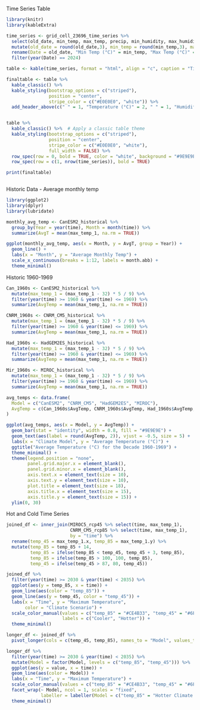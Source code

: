 Time Series Table

```r
library(knitr)
library(kableExtra)

time_series <- grid_cell_23696_time_series %>% 
  select(old_date, min_temp, max_temp, precip, min_humidity, max_humidity, wind) %>%
  mutate(old_date = round(old_date,3), min_temp = round(min_temp,3), max_temp = round(max_temp,3), precip = round(precip, 3), min_humidity = round(min_humidity,3), max_humidity = round(max_humidity,3), wind = round(wind,3)) %>% 
  rename(Date = old_date, "Min Temp (°C)" = min_temp, "Max Temp (°C)" = max_temp, Precipitation = precip, "Min Humidity" = min_humidity, "Max Humidity" = max_humidity, Wind = wind) %>% 
  filter(year(Date) == 2024)

table <- kable(time_series, format = "html", align = "c", caption = "Time Series Data")

finaltable <- table %>%
  kable_classic() %>%       
  kable_styling(bootstrap_options = c("striped"),
                position = "center",
                stripe_color = c("#E0E0E0", "white")) %>% 
  add_header_above(c(" " = 1, "Temperature (°C)" = 2, " " = 1, "Humidity" = 2, " " = 1))


table %>%
  kable_classic() %>%  # Apply a classic table theme
  kable_styling(bootstrap_options = c("striped"),
                position = "center",
                stripe_color = c("#E0E0E0", "white"),
                full_width = FALSE) %>%  
  row_spec(row = 0, bold = TRUE, color = "white", background = "#9E9E9E") %>%   # Header row formatting
  row_spec(row = c(1, nrow(time_series)), bold = TRUE)

print(finaltable)



```

Historic Data - Average monthly temp

```r
library(ggplot2)
library(dplyr)
library(lubridate)

monthly_avg_temp <- CanESM2_historical %>% 
  group_by(Year = year(time), Month = month(time)) %>%
  summarize(AvgT = mean(max_temp_1, na.rm = TRUE))

ggplot(monthly_avg_temp, aes(x = Month, y = AvgT, group = Year)) +
  geom_line() +
  labs(x = "Month", y = "Average Monthly Temp") +
  scale_x_continuous(breaks = 1:12, labels = month.abb) +
  theme_minimal()

```

Historic 1960-1969

```r
Can_1960s <- CanESM2_historical %>%
  mutate(max_temp_1 = (max_temp_1 - 32) * 5 / 9) %>% 
  filter(year(time) >= 1960 & year(time) <= 1969) %>%
  summarize(AvgTemp = mean(max_temp_1, na.rm = TRUE))

CNRM_1960s <- CNRM_CM5_historical %>%
  mutate(max_temp_1 = (max_temp_1 - 32) * 5 / 9) %>% 
  filter(year(time) >= 1960 & year(time) <= 1969) %>%
  summarize(AvgTemp = mean(max_temp_1, na.rm = TRUE))

Had_1960s <- HadGEM2ES_historical %>%
  mutate(max_temp_1 = (max_temp_1 - 32) * 5 / 9) %>% 
  filter(year(time) >= 1960 & year(time) <= 1969) %>%
  summarize(AvgTemp = mean(max_temp_1, na.rm = TRUE))

Mir_1960s <- MIROC_historical %>%
  mutate(max_temp_1 = (max_temp_1 - 32) * 5 / 9) %>% 
  filter(year(time) >= 1960 & year(time) <= 1969) %>%
  summarize(AvgTemp = mean(max_temp_1, na.rm = TRUE))

avg_temps <- data.frame(
  Model = c("CanESM2", "CNRM_CM5", "HadGEM2ES", "MIROC"),
  AvgTemp = c(Can_1960s$AvgTemp, CNRM_1960s$AvgTemp, Had_1960s$AvgTemp, Mir_1960s$AvgTemp)
)

ggplot(avg_temps, aes(x = Model, y = AvgTemp)) +
  geom_bar(stat = "identity", width = 0.8, fill = "#9E9E9E") +
  geom_text(aes(label = round(AvgTemp, 2)), vjust = -0.5, size = 5) +
  labs(x = "Climate Model", y = "Average Temperature (°C)") +
  ggtitle("Average Temperature (°C) for the Decade 1960-1969") +
  theme_minimal() +
  theme(legend.position = "none",
        panel.grid.major.x = element_blank(),
        panel.grid.minor.x = element_blank(),
        axis.text.x = element_text(size = 10),
        axis.text.y = element_text(size = 10),
        plot.title = element_text(size = 18),
        axis.title.x = element_text(size = 15),
        axis.title.y = element_text(size = 15)) +
  ylim(0, 30)
```

Hot and Cold Time Series

```r
joined_df <- inner_join(MIROC5_rcp45 %>% select(time, max_temp_1),
                        CNRM_CM5_rcp85 %>% select(time, max_temp_1),
                        by = "time") %>%
  rename(temp_45 = max_temp_1.x, temp_85 = max_temp_1.y) %>% 
  mutate(temp_85 = temp_85 + 14,
         temp_85 = ifelse(temp_85 < temp_45, temp_45 + 3, temp_85),
         temp_85 = ifelse(temp_85 > 100, 100, temp_85),
         temp_45 = ifelse(temp_45 > 87, 80, temp_45))

joined_df %>%
  filter(year(time) >= 2030 & year(time) < 2035) %>%
  ggplot(aes(y = temp_85, x = time)) +
  geom_line(aes(color = "temp_85")) +
  geom_line(aes(y = temp_45, color = "temp_45")) +
  labs(x = "Time", y = "Maximum Temperature",
       color = "Climate Scenario") +
  scale_color_manual(values = c("temp_85" = "#CE4B33", "temp_45" = "#6F869A"),
                     labels = c("Cooler", "Hotter")) +
  theme_minimal()


```

```r
longer_df <- joined_df %>% 
  pivot_longer(cols = c(temp_45, temp_85), names_to = "Model", values_to = "value")

longer_df %>%
  filter(year(time) >= 2030 & year(time) < 2035) %>%
  mutate(Model = factor(Model, levels = c("temp_85", "temp_45"))) %>%
  ggplot(aes(y = value, x = time)) +
  geom_line(aes(color = Model)) +
  labs(x = "Time", y = "Maximum Temperature") +
  scale_color_manual(values = c("temp_85" = "#CE4B33", "temp_45" = "#6F869A")) +
  facet_wrap(~ Model, ncol = 1, scales = "fixed",
             labeller = labeller(Model = c("temp_85" = "Hotter Climate Scenario", "temp_45" = "Cooler Climate Scenario"))) +
  theme_minimal()

```
